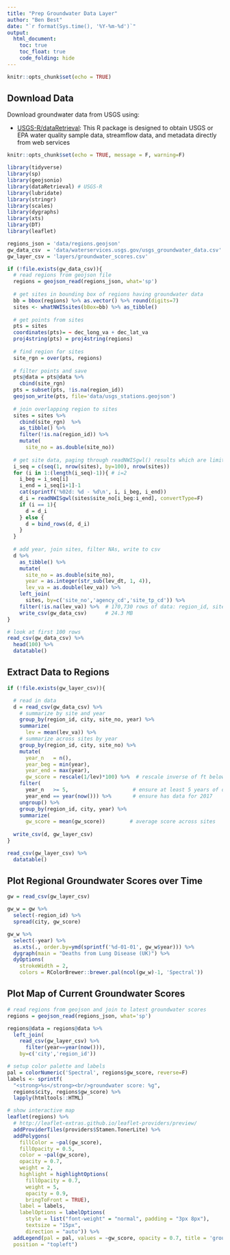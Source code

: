 ```yaml
---
title: "Prep Groundwater Data Layer"
author: "Ben Best"
date: "`r format(Sys.time(), '%Y-%m-%d')`"
output:
  html_document:
    toc: true
    toc_float: true
    code_folding: hide
---
```


```r
knitr::opts_chunk$set(echo = TRUE)
```

## Download Data

Download groundwater data from USGS using:

- [USGS-R/dataRetrieval](https://github.com/USGS-R/dataRetrieval): This R package is designed to obtain USGS or EPA water quality sample data, streamflow data, and metadata directly from web services

```r
knitr::opts_chunk$set(echo = TRUE, message = F, warning=F)
```

```r
library(tidyverse)
library(sp)
library(geojsonio)
library(dataRetrieval) # USGS-R
library(lubridate) 
library(stringr) 
library(scales)
library(dygraphs)
library(xts)
library(DT)
library(leaflet)

regions_json = 'data/regions.geojson'
gw_data_csv  = 'data/waterservices.usgs.gov/usgs_groundwater_data.csv'
gw_layer_csv = 'layers/groundwater_scores.csv'

if (!file.exists(gw_data_csv)){
  # read regions from geojson file
  regions = geojson_read(regions_json, what='sp')
  
  # get sites in bounding box of regions having groundwater data
  bb = bbox(regions) %>% as.vector() %>% round(digits=7)
  sites <- whatNWISsites(bBox=bb) %>% as_tibble()
  
  # get points from sites
  pts = sites
  coordinates(pts)= ~ dec_long_va + dec_lat_va
  proj4string(pts) = proj4string(regions) 
  
  # find region for sites
  site_rgn = over(pts, regions)
  
  # filter points and save
  pts@data = pts@data %>%
    cbind(site_rgn)
  pts = subset(pts, !is.na(region_id))
  geojson_write(pts, file='data/usgs_stations.geojson')
  
  # join overlapping region to sites
  sites = sites %>%
    cbind(site_rgn)  %>% 
    as_tibble() %>%
    filter(!is.na(region_id)) %>%
    mutate(
      site_no = as.double(site_no))
  
  # get site data, paging through readNWISgwl() results which are limited by 2K characters in URL
  i_seq = c(seq(1, nrow(sites), by=100), nrow(sites))
  for (i in 1:(length(i_seq)-1)){ # i=2
    i_beg = i_seq[i]
    i_end = i_seq[i+1]-1
    cat(sprintf('%02d: %d - %d\n', i, i_beg, i_end))
    d_i = readNWISgwl(sites$site_no[i_beg:i_end], convertType=F)
    if (i == 1){
      d = d_i
    } else {
      d = bind_rows(d, d_i)
    }
  }
  
  # add year, join sites, filter NAs, write to csv
  d %>% 
    as_tibble() %>%
    mutate(
      site_no = as.double(site_no),
      year = as.integer(str_sub(lev_dt, 1, 4)),
      lev_va = as.double(lev_va)) %>%
    left_join(
      sites, by=c('site_no','agency_cd','site_tp_cd')) %>%
    filter(!is.na(lev_va)) %>%  # 170,730 rows of data: region_id, site_no, year, lev_dt, lev_va
    write_csv(gw_data_csv)      # 24.3 MB
}

# look at first 100 rows
read_csv(gw_data_csv) %>%
  head(100) %>%
  datatable()
```


## Extract Data to Regions

```r

if (!file.exists(gw_layer_csv)){

  # read in data
  d = read_csv(gw_data_csv) %>%
    # summarize by site and year
    group_by(region_id, city, site_no, year) %>%
    summarize(
      lev = mean(lev_va)) %>%
    # summarize across sites by year
    group_by(region_id, city, site_no) %>%
    mutate(
      year_n   = n(),
      year_beg = min(year),
      year_end = max(year),
      gw_score = rescale(1/lev)*100) %>%  # rescale inverse of ft below surface, 0 to 100
    filter(
      year_n   >= 5,                     # ensure at least 5 years of data
      year_end == year(now())) %>%       # ensure has data for 2017
    ungroup() %>%
    group_by(region_id, city, year) %>%
    summarize(
      gw_score = mean(gw_score))        # average score across sites
  
  write_csv(d, gw_layer_csv)
}

read_csv(gw_layer_csv) %>%
  datatable()
```

## Plot Regional Groundwater Scores over Time

```r
gw = read_csv(gw_layer_csv)

gw_w = gw %>%
  select(-region_id) %>%
  spread(city, gw_score)

gw_w %>%
  select(-year) %>%
  as.xts(., order.by=ymd(sprintf('%d-01-01', gw_w$year))) %>%
  dygraph(main = "Deaths from Lung Disease (UK)") %>%
  dyOptions(
    strokeWidth = 2,
    colors = RColorBrewer::brewer.pal(ncol(gw_w)-1, 'Spectral'))
```

## Plot Map of Current Groundwater Scores

```r
# read regions from geojson and join to latest groundwater scores
regions = geojson_read(regions_json, what='sp')

regions@data = regions@data %>%
  left_join(
    read_csv(gw_layer_csv) %>%
      filter(year==year(now())), 
    by=c('city','region_id'))

# setup color palette and labels
pal = colorNumeric('Spectral', regions$gw_score, reverse=F)
labels <- sprintf(
  "<strong>%s</strong><br/>groundwater score: %g",
  regions$city, regions$gw_score) %>% 
  lapply(htmltools::HTML)

# show interactive map
leaflet(regions) %>%
  # http://leaflet-extras.github.io/leaflet-providers/preview/
  addProviderTiles(providers$Stamen.TonerLite) %>% 
  addPolygons(
    fillColor = ~pal(gw_score),
    fillOpacity = 0.5,
    color = ~pal(gw_score),
    opacity = 0.7,
    weight = 2,
    highlight = highlightOptions(
      fillOpacity = 0.7,
      weight = 5,
      opacity = 0.9,
      bringToFront = TRUE),
    label = labels,
    labelOptions = labelOptions(
      style = list("font-weight" = "normal", padding = "3px 8px"),
      textsize = "15px",
      direction = "auto")) %>% 
  addLegend(pal = pal, values = ~gw_score, opacity = 0.7, title = 'groundwater score',
  position = "topleft")
```
